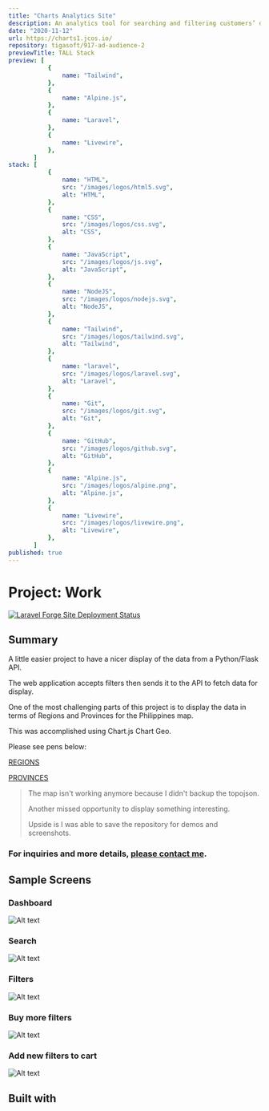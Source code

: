 ```yaml
---
title: "Charts Analytics Site"
description: An analytics tool for searching and filtering customers’ data.
date: "2020-11-12"
url: https://charts1.jcos.io/
repository: tigasoft/917-ad-audience-2
previewTitle: TALL Stack
preview: [
           {
               name: "Tailwind",
           },
           {
               name: "Alpine.js",
           },
           {
               name: "Laravel",
           },
           {
               name: "Livewire",
           },
       ]
stack: [
           {
               name: "HTML",
               src: "/images/logos/html5.svg",
               alt: "HTML",
           },
           {
               name: "CSS",
               src: "/images/logos/css.svg",
               alt: "CSS",
           },
           {
               name: "JavaScript",
               src: "/images/logos/js.svg",
               alt: "JavaScript",
           },
           {
               name: "NodeJS",
               src: "/images/logos/nodejs.svg",
               alt: "NodeJS",
           },
           {
               name: "Tailwind",
               src: "/images/logos/tailwind.svg",
               alt: "Tailwind",
           },
           {
               name: "laravel",
               src: "/images/logos/laravel.svg",
               alt: "Laravel",
           },
           {
               name: "Git",
               src: "/images/logos/git.svg",
               alt: "Git",
           },
           {
               name: "GitHub",
               src: "/images/logos/github.svg",
               alt: "GitHub",
           },
           {
               name: "Alpine.js",
               src: "/images/logos/alpine.png",
               alt: "Alpine.js",
           },
           {
               name: "Livewire",
               src: "/images/logos/livewire.png",
               alt: "Livewire",
           },
       ]
published: true
---
```


# Project: Work


[![Laravel Forge Site Deployment Status](https://img.shields.io/endpoint?url=https%3A%2F%2Fforge.laravel.com%2Fsite-badges%2F7bec6da3-c81b-466d-8528-f2c8d77eff62&style=plastic)](https://forge.laravel.com/servers/733512/sites/2309313)


## Summary

A little easier project to have a nicer display of the data from a Python/Flask API.

The web application accepts filters then sends it to the API to fetch data for display.

One of the most challenging parts of this project is to display the data in terms of Regions and Provinces for the Philippines map.

This was accomplished using Chart.js Chart Geo.

Please see pens below:

[REGIONS](https://codepen.io/sudoist/pen/wvGmVRZ)

[PROVINCES](https://codepen.io/sudoist/pen/wvGmVRZ)

> The map isn't working anymore because I didn't backup the topojson.
>
> Another missed opportunity to display something interesting.
>
> Upside is I was able to save the repository for demos and screenshots.

### For inquiries and more details, [please contact me](https://projects.jcos.io/contact).


## Sample Screens

### Dashboard

![Alt text](https://res.cloudinary.com/langitlupakintoncloud/image/upload/v1712324003/projects.jcos.io/owscnnqdvmacfnqaqwpu.png "Dashboard")

### Search

![Alt text](https://res.cloudinary.com/langitlupakintoncloud/image/upload/v1712324002/projects.jcos.io/wyjirnwwvu0busz3qmnu.png "Search")

### Filters

![Alt text](https://res.cloudinary.com/langitlupakintoncloud/image/upload/v1712324002/projects.jcos.io/xdyesryl305okkzgn0bc.png "Filters")

### Buy more filters

![Alt text](https://res.cloudinary.com/langitlupakintoncloud/image/upload/v1712324003/projects.jcos.io/mfcqj5l609apxknmg3kb.png "Buy more filters")

### Add new filters to cart

![Alt text](https://res.cloudinary.com/langitlupakintoncloud/image/upload/v1712324003/projects.jcos.io/toyre8iejzhlnfomgo4a.png "Add new filters to cart")


## Built with
